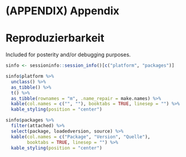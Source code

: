 # (APPENDIX) Appendix {-} 

# Reproduzierbarkeit

Included for posterity and/or debugging purposes.

```r
sinfo <- sessioninfo::session_info()[c("platform", "packages")]

sinfo$platform %>% 
  unclass() %>% 
  as_tibble() %>% 
  t() %>% 
  as_tibble(rownames = "m", .name_repair = make.names) %>%
  kable(col.names = c("", ""), booktabs = TRUE, linesep = "") %>%
  kable_styling(position = "center")

sinfo$packages %>%
  filter(attached) %>%
  select(package, loadedversion, source) %>%
  kable(col.names = c("Package", "Version", "Quelle"), 
        booktabs = TRUE, linesep = "") %>%
  kable_styling(position = "center")
```

